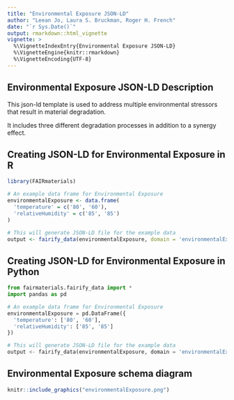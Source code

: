 ```yaml
---
title: "Environmental Exposure JSON-LD"
author: "Leean Jo, Laura S. Bruckman, Roger H. French"
date: "`r Sys.Date()`"
output: rmarkdown::html_vignette
vignette: >
  %\VignetteIndexEntry{Environmental Exposure JSON-LD}
  %\VignetteEngine{knitr::rmarkdown}
  %\VignetteEncoding{UTF-8}
---
```


Environmental Exposure JSON-LD Description
-----------------------------------
This json-ld template is used to address multiple environmental stressors that result in material degradation. 

It includes three different degradation processes in addition to a synergy effect.

Creating JSON-LD for Environmental Exposure in R
------------------------------------------
```r
library(FAIRmaterials)

# An example data frame for Environmental Exposure
environmentalExposure <- data.frame(
  'temperature' = c('80', '60'),
  'relativeHumidity' = c('85', '85')
)

# This will generate JSON-LD file for the example data
output <- fairify_data(environmentalExposure, domain = 'environmentalExposure', saveLocal = TRUE)
```

Creating JSON-LD for Environmental Exposure in Python
------------------------------------------
```python
from fairmaterials.fairify_data import *
import pandas as pd

# An example data frame for Environmental Exposure
environmentalExposure = pd.DataFrame({
  'temperature': ['80', '60'],
  'relativeHumidity': ['85', '85']
})

# This will generate JSON-LD file for the example data
output <- fairify_data(environmentalExposure, domain = 'environmentalExposure')
```

Environmental Exposure schema diagram
--------------------------

```r
knitr::include_graphics("environmentalExposure.png")
```


